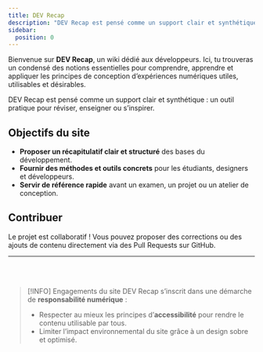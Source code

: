 ```yaml
---
title: DEV Recap
description: "DEV Recap est pensé comme un support clair et synthétique : un outil pratique pour réviser, enseigner ou s’inspirer."
sidebar:
  position: 0
---
```


Bienvenue sur **DEV Recap**, un wiki dédié aux développeurs.
Ici, tu trouveras un condensé des notions essentielles pour comprendre, apprendre et appliquer les principes de conception d’expériences numériques utiles, utilisables et désirables.

DEV Recap est pensé comme un support clair et synthétique : un outil pratique pour réviser, enseigner ou s’inspirer.

## Objectifs du site

- **Proposer un récapitulatif clair et structuré** des bases du développement.
- **Fournir des méthodes et outils concrets** pour les étudiants, designers et développeurs.
- **Servir de référence rapide** avant un examen, un projet ou un atelier de conception.

## Contribuer

Le projet est collaboratif !
Vous pouvez proposer des corrections ou des ajouts de contenu directement via des Pull Requests sur GitHub.

---

<br />
<br />

> [!INFO] Engagements du site
> DEV Recap s’inscrit dans une démarche de **responsabilité numérique** :
>
> - Respecter au mieux les principes d’**accessibilité** pour rendre le contenu utilisable par tous.
> - Limiter l’impact environnemental du site grâce à un design sobre et optimisé.
